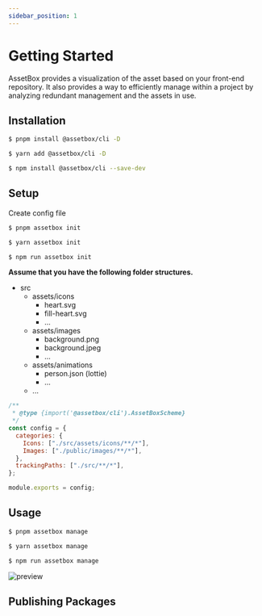 ```yaml
---
sidebar_position: 1
---
```



# Getting Started

AssetBox provides a visualization of the asset based on your front-end repository. It also provides a way to efficiently manage within a project by analyzing redundant management and the assets in use.

## Installation

<Tabs>
  <TabItem value="pnpm" label="pnpm" default>

```sh
$ pnpm install @assetbox/cli -D
```

  </TabItem>
  <TabItem value="yarn" label="yarn">

```sh
$ yarn add @assetbox/cli -D
```

  </TabItem>
  <TabItem value="npm" label="npm">

```sh
$ npm install @assetbox/cli --save-dev
```

  </TabItem>
</Tabs>

## Setup

Create config file

<Tabs>
  <TabItem value="pnpm" label="pnpm" default>

```sh
$ pnpm assetbox init
```

  </TabItem>
  <TabItem value="yarn" label="yarn">

```sh
$ yarn assetbox init
```

  </TabItem>
  <TabItem value="npm" label="npm">

```sh
$ npm run assetbox init
```

  </TabItem>
</Tabs>

**Assume that you have the following folder structures.**

- src
  - assets/icons
    - heart.svg
    - fill-heart.svg
    - ...
  - assets/images
    - background.png
    - background.jpeg
    - ...
  - assets/animations
    - person.json (lottie)
    - ...
  - ...

```js twoslash title='assetbox.config.cjs'
/**
 * @type {import('@assetbox/cli').AssetBoxScheme}
 */
const config = {
  categories: {
    Icons: ["./src/assets/icons/**/*"],
    Images: ["./public/images/**/*"],
  },
  trackingPaths: ["./src/**/*"],
};

module.exports = config;
```

## Usage

<Tabs>
  <TabItem value="pnpm" label="pnpm" default>

```sh
$ pnpm assetbox manage
```

  </TabItem>
  <TabItem value="yarn" label="yarn">

```sh
$ yarn assetbox manage
```

  </TabItem>
  <TabItem value="npm" label="npm">

```sh
$ npm run assetbox manage
```

  </TabItem>
</Tabs>

<img
  alt="preview"
  src="https://user-images.githubusercontent.com/41789633/241983401-b6458ff1-f5a5-4f74-984d-f80b9dac83c2.png"
/>

## Publishing Packages
